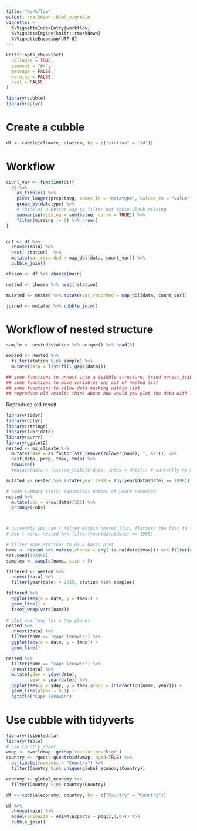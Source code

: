 ```yaml
---
title: "workflow"
output: rmarkdown::html_vignette
vignette: >
  %\VignetteIndexEntry{workflow}
  %\VignetteEngine{knitr::rmarkdown}
  %\VignetteEncoding{UTF-8}
---
```


```r
knitr::opts_chunk$set(
  collapse = TRUE,
  comment = "#>",
  message = FALSE, 
  warning = FALSE,
  eval = FALSE
)
```

```r
library(cubble)
library(dplyr)
```

# Create a cubble


```r
df <- cubble(climate, station, by = c("station" = "id"))
```

# Workflow

```r
count_var <- function(dt){
  dt %>% 
    as_tibble() %>% 
    pivot_longer(prcp:tavg, names_to = "datatype", values_to = "value") %>% 
    group_by(datatype) %>% 
    # think of a better way to filter out those block missing
    summarise(missing = sum(value, na.rm = TRUE)) %>% 
    filter(missing != 0) %>% nrow()
}


out <- df %>% 
  choose(main) %>% 
  nest(-station)  %>%
  mutate(var_recorded = map_dbl(data, count_var)) %>% 
  cubble_join()

chosen <- df %>% choose(main) 

nested <- chosen %>% nest(-station)  

mutated <- nested %>% mutate(var_recorded = map_dbl(data, count_var)) 

joined <- mutated %>% cubble_join()
```

# Workflow of nested structure

```r
sample <- nested$station %>% unique() %>% head(5)

expand <- nested %>% 
  filter(station %in% sample) %>% 
  mutate(data = list(fill_gaps(data)))

## some functions to unnest into a tsibble structure, tried unnest_tsibble/ unnest
## some functions to move variables in/ out of nested list
## some functions to allow data masking within list
## reproduce old result: think about how would you plot the data with list-column structure


```

Reproduce old result

```r
library(tidyr)
library(dplyr)
library(stringr)
library(lubridate)
library(purrr)
library(ggplot2)
nested <- oz_climate %>%
  mutate(name = as.factor(str_remove(tolower(name), ", as"))) %>% 
  nest(date, prcp, tmax, tmin) %>% 
  rowwise() 
  #mutate(data = list(as_tsibble(data, index = date))) # currently no unnest method works for tsibble

mutated <- nested %>% mutate(year_1998 = any(year(data$date) == 1998))

# some summary stats: equivalent number of years recorded
nested %>% 
  mutate(obs = nrow(data)/365) %>% 
  arrange(-obs)



# currently you can't filter within nested list, flattern the list to filter for now
# Don't work: nested %>% filter(year(data$date) == 1998)

# filter some stations to do a basic plot
name <- nested %>% mutate(choose = any(!is.na(data$tmax))) %>% filter(choose) %>% pull(station)
set.seed(123456)
samples <- sample(name, size = 5)

filtered <- nested %>% 
  unnest(data) %>% 
  filter(year(date) > 2015, station %in% samples)

filtered %>% 
  ggplot(aes(x = date, y = tmax)) + 
  geom_line() + 
  facet_wrap(vars(name))
  
# plot max temp for a few places
nested %>% 
  unnest(data) %>% 
  filter(name == "cape leeuwin") %>% 
  ggplot(aes(x = date, y = tmax)) + 
  geom_line()

nested %>% 
  filter(name == "cape leeuwin") %>% 
  unnest(data) %>% 
  mutate(yday = yday(date),
         year = year(date)) %>% 
  ggplot(aes(x = yday, y = tmax,group = interaction(name, year))) + 
  geom_line(alpha = 0.1) + 
  ggtitle("Cape leeuwin")
```






# Use cubble with tidyverts

```r
library(tsibbledata)
library(fable)
# raw country sheet
wmap <- rworldmap::getMap(resolution="high")
country <- rgeos::gCentroid(wmap, byid=TRUE) %>% 
  as_tibble(rownames = "Country") %>% 
  filter(Country %in% unique(global_economy$Country))

economy <- global_economy %>%
  filter(Country %in% country$Country)

df <- cubble(economy, country, by = c("Country" = "Country"))

df %>% 
  choose(main) %>% 
  model(arima210 = ARIMA(Exports ~ pdq(2,1,0))) %>% 
  cubble_join()

```

